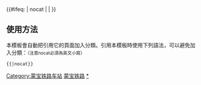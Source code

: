 {{鐵道路線|lua=1
|模板名稱 = 蒙宝铁路
|名稱 = [[蒙宝铁路]]
|代表色 = #0033c9
|Logo = [[File:China Railways.svg|17px]]
|背景顏色 = #FFFFFF
| 車站列表 = s蒙自站 (窄轨)s ~ s龙头寨s ~ '''雨过铺''' ~  s江水地s ~ s鸡街站 (米轨)s ~ s关口站 (中国)s ~ s石崖寨s ~ s麻栗树s ~ 大田山 ~ s缅甸s ~ s五里冲s ~ s九标s ~ 南营寨 ~ '''临安''' ~ s乡会桥s ~ 
团山站 (建水县) ~ s下坡处s ~ s四家s ~ 坝心 ~ s仁寿村s ~ s大水s ~ s吴家庄s ~ '''石屏''' ~ s松村s ~ s宝秀s

}}
<includeonly>{{#ifeq: {{{1}}} | nocat | <!--空--> | [[Category:蒙宝铁路车站]] }}</includeonly><noinclude>

==使用方法==
本模板會自動把引用它的頁面加入分類。引用本模板時使用下列語法，可以避免加入分類：<small>（注意nocat必須為英文小寫）</small>
 <nowiki>{{</nowiki>{{PAGENAME}}<nowiki>|nocat}}</nowiki>
[[Category:中國鐵路路線模板|蒙宝铁路]]
[[Category:蒙宝铁路车站|*]]

</noinclude>